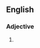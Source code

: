 ==English==

===Adjective===
{{head|en|adjective superlative form}}

# {{en-superlative of|airworthy}}